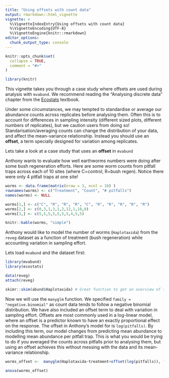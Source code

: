 ```yaml
---
title: "Using offsets with count data"
output: rmarkdown::html_vignette
vignette: >
  %\VignetteIndexEntry{Using offsets with count data}
  %\VignetteEncoding{UTF-8}
  %\VignetteEngine{knitr::rmarkdown}
editor_options: 
  chunk_output_type: console
---
```


```r
knitr::opts_chunk$set(
  collapse = TRUE,
  comment = "#>"
)

library(knitr)
```

This vignette takes you through a case study where offsets are used during analysis with `mvabund`. We recommend reading the "Analysing discrete data" chapter from the [Ecostats](https://www.amazon.com/Modern-Regression-Analysis-in-Ecology-_Methods-in-Statistical-Ecology_/dp/3030884422) textbook.

Under some circumstances, we may tempted to standardise or average our abundance counts across replicates before analysing them. Often this is to account for differences in sampling intensity (different sized plots, different numbers of replicates), but we caution users from doing so! Standarisation/averaging counts can change the distribution of your data, and affect the mean-variance relationship. Instead you should use an **offset**, a term specially designed for variation among replicates.

Lets take a look at a case study that uses an **offset** in `mvabund`

Anthony wants to evaluate how well earthworms numbers were doing after some bush regeneration efforts. Here are some worm counts from pitfall traps across each of 10 sites (where C=control, R=bush regen). Notice there were only 4 pitfall traps at one site! 

```r
worms <- data.frame(matrix(nrow = 3, ncol = 10) )
rownames(worms) <- c("Treatment", "Count", "# pitfalls")
names(worms) <- NULL

worms[1,] <- c("C", "R", "R", "R", "C", "R", "R", "R", "R", "R")
worms[2,] <- c(0,3,1,3,1,2,12,1,18,0)
worms[3,] <- c(5,5,5,5,5,5,5,4,5,5)
```

```r
knitr::kable(worms, "simple")
```

Anthony would like to model the number of worms (`Haplotaxida`) from the `reveg` dataset as a function of treatment (bush regeneration) while accounting variation in sampling effort. 

Lets load `mvabund` and the dataset first:

```r
library(mvabund)
library(ecostats)

data(reveg) 
attach(reveg)

skimr::skim(abund$Haplotaxida) # Great function to get an overview of the data
```

Now we will use the `manyglm` function. We specified `family =  "negative.binomial"` as count data tends to follow a negative binomial distribution. We have also included an offset term  to deal with variation in sampling effort. Offsets are most commonly used in a log-linear model, where an offset is a predictor known to have an exactly proportional effect on the response. The offset in Anthony's model for is `log(pitfalls)`. By including this term, our model changes from predicting mean abundance to modelling mean abundance per pitfall trap. This is what you would be trying to do if you averaged the counts across pitfalls prior to analysing them, but using an offset achieves this without messing with the data and its mean-variance relationship.


```r
worms_offset <-  manyglm(Haplotaxida~treatment+offset(log(pitfalls)), family="negative.binomial", data=abund)

anova(worms_offset)
```

